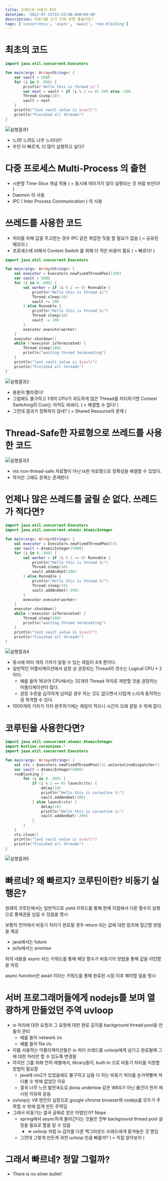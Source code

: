 ```yaml
---
title: 쓰레드와 비동기 처리
datetime: '2022-07-15T22:43:00.000+09:00'
description: 비동기를 쓰기 전에 보면 좋을지도?
tags: ['concurrency', 'async', 'await', 'non-blocking']
---
```


# 최초의 코드

```kotlin
import java.util.concurrent.Executors

fun main(args: Array<String>) {
    var vault = 5000
    for (i in 0..999) {
        println("Hello this is thread $i")
        var next = vault + if (i % 2 == 0) 200 else -200
        Thread.sleep(10);
        vault = next
    }
    println("last vault value is $vault")
    println("Finished all threads")
}
```

![실행결과1](/assets/20220725-2241xx-thread_vs_async/2022-07-25_225747.png)

- 느려! 느려도 너무 느리다!!!
- 우린 더 빠르게, 더 많이 실행하고 싶다!!

# 다중 프로세스 Multi-Process 의 출현

- 시분할 Time-Slice 개념 적용 ( = 동시에 여러가지 일이 실행되는 것 처럼 보인다! )
- Daemon 의 사용
- IPC ( Inter Process Communication ) 의 사용

# 쓰레드를 사용한 코드

- 처리를 위해 값을 주고받는 경우 IPC 같은 복잡한 짓을 할 필요가 없음 ( = 공유된 메모리 )
- 프로세스에 비해서 Context Switch 를 위해 더 적은 비용이 필요 ( = 빠르다! )

```kotlin
import java.util.concurrent.Executors

fun main(args: Array<String>) {
    val executor = Executors.newFixedThreadPool(100)
    var vault = 5000
    for (i in 0..999) {
        val worker = if (i % 2 == 0) Runnable {
            println("Hello this is thread $i")
            Thread.sleep(10)
            vault += 200
        } else Runnable {
            println("Hello this is thread $i")
            Thread.sleep(10)
            vault -= 200
        }
        executor.execute(worker)
    }
    executor.shutdown()
    while (!executor.isTerminated) {
        Thread.sleep(100)
        println("waiting thread terminating")
    }
    println("last vault value is $vault")
    println("Finished all threads")
}
```

![실행결과2](/assets/20220725-2241xx-thread_vs_async/2022-07-25_231013.png)

- 충분히 빨라졌다!
- 그럼에도 불구하고 1개의 CPU가 과도하게 많은 Thread를 처리하기엔 Context Switching의 Cost는 아직도 비싸다. ( = 해결할 수 없다! )
- 그런데 결과가 정확하지 않네? ( = Shared Resource의 문제 )

# Thread-Safe한 자료형으로 쓰레드를 사용한 코드

![실행결과3](/assets/20220725-2241xx-thread_vs_async/2022-07-25_231447.png)


- nts non-thread-safe 자료형이 아닌 ts한 자료형으로 정확성을 해결할 수 있었다.
- 하지만 그래도 문제는 존재한다

# 언제나 많은 쓰레드를 굴릴 순 없다. 쓰레드가 적다면?

```kotlin
import java.util.concurrent.Executors
import java.util.concurrent.atomic.AtomicInteger

fun main(args: Array<String>) {
    val executor = Executors.newFixedThreadPool(4)
    var vault = AtomicInteger(5000)
    for (i in 0..999) {
        val worker = if (i % 2 == 0) Runnable {
            println("Hello this is thread $i")
            Thread.sleep(10)
            vault.addAndGet(200)
        } else Runnable {
            println("Hello this is thread $i")
            Thread.sleep(10)
            vault.addAndGet(-200)
        }
        executor.execute(worker)
    }
    executor.shutdown()
    while (!executor.isTerminated) {
        Thread.sleep(100)
        println("waiting thread terminating")
    }
    println("last vault value is $vault")
    println("Finished all threads")
}
```

![실행결과4](/assets/20220725-2241xx-thread_vs_async/2022-07-25_235710.png)

- 동시에 여러 개의 기차가 달릴 수 있는 레일이 4개 뿐이다.
- 일반적인 어플리케이션에서 설정 상 권장되는 Thread의 갯수는 Logical CPU * 2 이다.
  * 예를 들어 16코어 CPU에서는 32개의 Thread 까지로 제한할 것을 권장하는 어플리케이션이 많다.
  * 권장 수준을 심각하게 넘어갈 경우 하는 것도 없으면서 더럽게 느리게 동작하는 걸 목격할 수 있다.
- 1000개의 기차가 각자 완주하기에는 레일이 적으니 시간이 오래 걸릴 수 밖에 없다.


# 코루틴을 사용한다면?

```kotlin
import java.util.concurrent.atomic.AtomicInteger
import kotlinx.coroutines.*
import java.util.concurrent.Executors

fun main(args: Array<String>) {
    val ctx = Executors.newFixedThreadPool(4).asCoroutineDispatcher()
    var vault = AtomicInteger(5000)
    runBlocking {
        for (i in 0..999) {
            if (i % 2 == 0) launch(ctx) {
                delay(10)
                println("Hello this is coroutine $i")
                vault.addAndGet(200)
            } else launch(ctx) {
                delay(10)
                println("Hello this is coroutine $i")
                vault.addAndGet(-200)
            }
        }
    }
    ctx.close()
    println("last vault value is $vault")
    println("Finished all threads")
}
```

![실행결과5](/assets/20220725-2241xx-thread_vs_async/2022-07-26_012336.png)

# 빠르네? 왜 빠르지? 코루틴이란? 비동기 실행은?

원래의 코루틴에서는 일반적으로 yield 키워드를 통해 현재 지점에서 다른 함수의 실행으로 통제권을 넘길 수 있음을 명시

보통의 언어에서 비동기 처리가 완료될 경우 return 되는 값에 대한 참조에 접근할 방법을 제공
  - java에서는 future
  - js/ts에서는 promise

위의 내용을 async 라는 키워드를 통해 해당 함수가 비동기의 방법을 통해 값을 리턴함을 마킹

async function은 await 이라는 키워드를 통해 완료된 시점 이후 해야할 일을 명시

# 서버 프로그래머들에게 nodejs를 보며 열광하게 만들었던 주역 uvloop

- io 처리에 대한 요청과 그 요청에 대한 완료 감지를 background thread pool을 만들어 관리
  * 예를 들어 network i/o
  * 예를 들어 file i/o
- 이를 사용하는 어플리케이션들은 io 처리 쓰레드를 uvloop에게 넘기고 완료될때 그에 대한 처리만 할 수 있도록 변경됨
- 하지만 그를 위해 언어 레벨에서, library들이, built-in 으로 비동기 처리를 지원할 방법이 필요함
  * java에 nio2가 있었음에도 불구하고 남들 다 하는 비동기 처리를 손가락빨며 쳐다볼 수 밖에 없었던 이유
  * 결국 너무 느린 발전속도로 jboss undertow 같은 WAS가 아닌 물건이 먼저 제시된 이유와 같음
- uvloop는 V8 엔진의 심장으로 google chrome browser와 nodejs를 모두가 주목할 수 밖에 없게 만든 주역임
- 그래서 비동기는 결국 공짜로 얻은 마법인가? Nope
  * spring에서 async하게 돌아간다는 것들은 전부 background thread pool 설정을 필요로 함을 알 수 있음
    - => uvloop 처럼 io 감지를 다른 백그라운드 쓰레드에게 맡겨놓은 것 뿐임
  * 그런데 그렇게 만든게 과연 uvloop 만큼 빠를까? ( = 직접 알아보자 )


# 그래서 빠르네? 정말 그럴까?

- There is no silver bullet!
